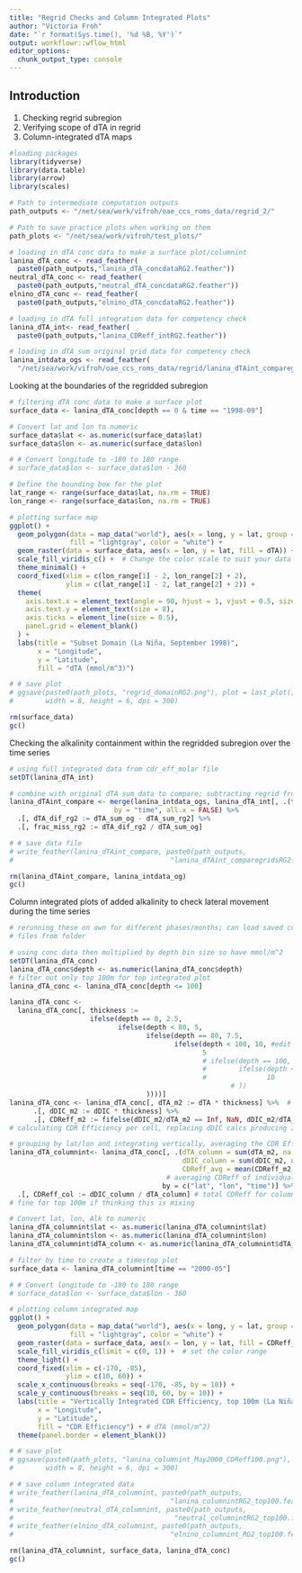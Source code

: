 ```yaml
---
title: "Regrid Checks and Column Integrated Plots"
author: "Victoria Froh"
date: "`r format(Sys.time(), '%d %B, %Y')`"
output: workflowr::wflow_html
editor_options:
  chunk_output_type: console
---
```


## Introduction

1.  Checking regrid subregion
2.  Verifying scope of dTA in regrid
3.  Column-integrated dTA maps

```r

#loading packages
library(tidyverse)
library(data.table)
library(arrow)
library(scales)

# Path to intermediate computation outputs
path_outputs <- "/net/sea/work/vifroh/oae_ccs_roms_data/regrid_2/"

# Path to save practice plots when working on them
path_plots <- "/net/sea/work/vifroh/test_plots/"

# loading in dTA conc data to make a surface plot/columnint
lanina_dTA_conc <- read_feather(
  paste0(path_outputs,"lanina_dTA_concdataRG2.feather"))
neutral_dTA_conc <- read_feather(
  paste0(path_outputs,"neutral_dTA_concdataRG2.feather"))
elnino_dTA_conc <- read_feather(
  paste0(path_outputs,"elnino_dTA_concdataRG2.feather"))

# loading in dTA full integration data for competency check
lanina_dTA_int<- read_feather(
  paste0(path_outputs,"lanina_CDReff_intRG2.feather"))

# loading in dTA sum original grid data for competency check
lanina_intdata_ogs <- read_feather(
  "/net/sea/work/vifroh/oae_ccs_roms_data/regrid/lanina_dTAint_comparegrids.feather")

```

Looking at the boundaries of the regridded subregion

```r

# filtering dTA conc data to make a surface plot
surface_data <- lanina_dTA_conc[depth == 0 & time == "1998-09"]

# Convert lat and lon to numeric 
surface_data$lat <- as.numeric(surface_data$lat)
surface_data$lon <- as.numeric(surface_data$lon)

# # Convert longitude to -180 to 180 range 
# surface_data$lon <- surface_data$lon - 360

# Define the bounding box for the plot
lat_range <- range(surface_data$lat, na.rm = TRUE)
lon_range <- range(surface_data$lon, na.rm = TRUE)

# plotting surface map
ggplot() + 
  geom_polygon(data = map_data("world"), aes(x = long, y = lat, group = group),
               fill = "lightgray", color = "white") +
  geom_raster(data = surface_data, aes(x = lon, y = lat, fill = dTA)) +
  scale_fill_viridis_c() +  # Change the color scale to suit your data
  theme_minimal() +
  coord_fixed(xlim = c(lon_range[1] - 2, lon_range[2] + 2),
              ylim = c(lat_range[1] - 2, lat_range[2] + 2)) + 
  theme(
    axis.text.x = element_text(angle = 90, hjust = 1, vjust = 0.5, size = 8),
    axis.text.y = element_text(size = 8),
    axis.ticks = element_line(size = 0.5),
    panel.grid = element_blank()
  ) +
  labs(title = "Subset Domain (La Niña, September 1998)",
       x = "Longitude",
       y = "Latitude",
       fill = "dTA (mmol/m^3)")

# # save plot
# ggsave(paste0(path_plots, "regrid_domainRG2.png"), plot = last_plot(), 
#        width = 8, height = 6, dpi = 300)

rm(surface_data)
gc()

```

Checking the alkalinity containment within the regridded subregion over the time series

```r

# using full integrated data from cdr_eff_molar file
setDT(lanina_dTA_int)

# combine with original dTA sum data to compare; subtracting regrid from original
lanina_dTAint_compare <- merge(lanina_intdata_ogs, lanina_dTA_int[, .(time, dTA_sum_rg2 = dTA_sum)],
                          by = "time", all.x = FALSE) %>% 
  .[, dTA_dif_rg2 := dTA_sum_og - dTA_sum_rg2] %>% 
  .[, frac_miss_rg2 := dTA_dif_rg2 / dTA_sum_og]

# # save data file
# write_feather(lanina_dTAint_compare, paste0(path_outputs,
#                                       "lanina_dTAint_comparegridsRG2.feather"))

rm(lanina_dTAint_compare, lanina_intdata_og)
gc()

```

Column integrated plots of added alkalinity to check lateral movement during the time series

```r
# rerunning these on own for different phases/months; can load saved column int
# files from folder

# using conc data then multiplied by depth bin size so have mmol/m^2
setDT(lanina_dTA_conc)
lanina_dTA_conc$depth <- as.numeric(lanina_dTA_conc$depth)
# filter out only top 100m for top integrated plot
lanina_dTA_conc <- lanina_dTA_conc[depth <= 100]

lanina_dTA_conc <-
  lanina_dTA_conc[, thickness :=
                    ifelse(depth == 0, 2.5,
                           ifelse(depth < 80, 5,
                                  ifelse(depth == 80, 7.5,
                                         ifelse(depth < 100, 10, #edit here for top 100
                                                5
                                                # ifelse(depth == 100, 15,
                                                #        ifelse(depth < 300, 20,
                                                #               10
                                                       # ))
                                  ))))]
lanina_dTA_conc <- lanina_dTA_conc[, dTA_m2 := dTA * thickness] %>%  # units now moles/m2
      .[, dDIC_m2 := dDIC * thickness] %>% 
      .[, CDReff_m2 := fifelse(dDIC_m2/dTA_m2 == Inf, NaN, dDIC_m2/dTA_m2)] 
# calculating CDR Efficiency per cell, replacing dDIC calcs producing Inf -> Na

# grouping by lat/lon and integrating vertically, averaging the CDR Efficiency
lanina_dTA_columnint<- lanina_dTA_conc[, .(dTA_column = sum(dTA_m2, na.rm = TRUE),
                                           dDIC_column = sum(dDIC_m2, na.rm = TRUE),
                                           CDReff_avg = mean(CDReff_m2, na.rm = TRUE)), 
                                       # averaging CDReff of individual grid cells
                                      by = c("lat", "lon", "time")] %>% 
  .[, CDReff_col := dDIC_column / dTA_column] # total CDReff for column; this is
# fine for top 100m if thinking this is mixing

# Convert lat, lon, Alk to numeric 
lanina_dTA_columnint$lat <- as.numeric(lanina_dTA_columnint$lat)
lanina_dTA_columnint$lon <- as.numeric(lanina_dTA_columnint$lon)
lanina_dTA_columnint$dTA_column <- as.numeric(lanina_dTA_columnint$dTA_column)

# filter by time to create a timestop plot
surface_data <- lanina_dTA_columnint[time == "2000-05"]

# # Convert longitude to -180 to 180 range 
# surface_data$lon <- surface_data$lon - 360

# plotting column integrated map
ggplot() + 
  geom_polygon(data = map_data("world"), aes(x = long, y = lat, group = group),
               fill = "lightgray", color = "white") +
  geom_raster(data = surface_data, aes(x = lon, y = lat, fill = CDReff_col)) +
  scale_fill_viridis_c(limit = c(0, 1)) +  # set the color range
  theme_light() +
  coord_fixed(xlim = c(-170, -85),
              ylim = c(10, 60)) +
  scale_x_continuous(breaks = seq(-170, -85, by = 10)) +
  scale_y_continuous(breaks = seq(10, 60, by = 10)) +
  labs(title = "Vertically Integrated CDR Efficiency, top 100m (La Niña, May 2000)", # La Niña
       x = "Longitude",
       y = "Latitude",
       fill = "CDR Efficiency") + # dTA (mmol/m^2)
  theme(panel.border = element_blank())

# # save plot
# ggsave(paste0(path_plots, "lanina_columnint_May2000_CDReff100.png"), plot = last_plot(),
#        width = 8, height = 6, dpi = 300)

# # save column integrated data
# write_feather(lanina_dTA_columnint, paste0(path_outputs,
#                                       "lanina_columnintRG2_top100.feather"))
# write_feather(neutral_dTA_columnint, paste0(path_outputs,
#                                        "neutral_columnintRG2_top100.feather"))
# write_feather(elnino_dTA_columnint, paste0(path_outputs,
#                                       "elnino_columnint_RG2_top100.feather"))

rm(lanina_dTA_columnint, surface_data, lanina_dTA_conc)
gc()

```
